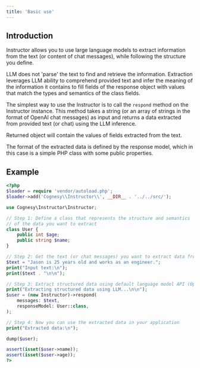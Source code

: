 ---
title: 'Basic use'
---

## Introduction

Instructor allows you to use large language models to extract information
from the text (or content of chat messages), while following the structure
you define.

LLM does not 'parse' the text to find and retrieve the information.
Extraction leverages LLM ability to comprehend provided text and infer
the meaning of the information it contains to fill fields of the
response object with values that match the types and semantics of the
class fields.

The simplest way to use the Instructor is to call the `respond` method
on the Instructor instance. This method takes a string (or an array of
strings in the format of OpenAI chat messages) as input and returns a
data extracted from provided text (or chat) using the LLM inference.

Returned object will contain the values of fields extracted from the text.

The format of the extracted data is defined by the response model, which
in this case is a simple PHP class with some public properties.

## Example

```php
<?php
$loader = require 'vendor/autoload.php';
$loader->add('Cognesy\\Instructor\\', __DIR__ . '../../src/');

use Cognesy\Instructor\Instructor;

// Step 1: Define a class that represents the structure and semantics
// of the data you want to extract
class User {
    public int $age;
    public string $name;
}

// Step 2: Get the text (or chat messages) you want to extract data from
$text = "Jason is 25 years old and works as an engineer.";
print("Input text:\n");
print($text . "\n\n");

// Step 3: Extract structured data using default language model API (OpenAI)
print("Extracting structured data using LLM...\n\n");
$user = (new Instructor)->respond(
    messages: $text,
    responseModel: User::class,
);

// Step 4: Now you can use the extracted data in your application
print("Extracted data:\n");

dump($user);

assert(isset($user->name));
assert(isset($user->age));
?>
```
